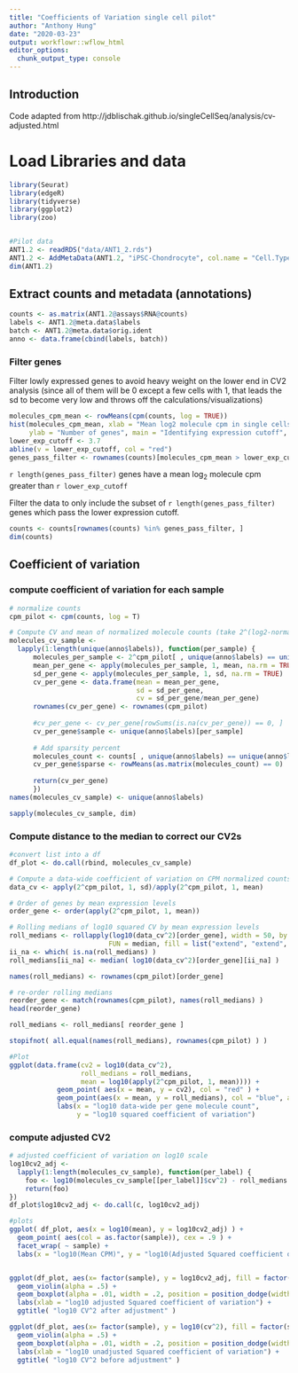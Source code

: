 ```yaml
---
title: "Coefficients of Variation single cell pilot"
author: "Anthony Hung"
date: "2020-03-23"
output: workflowr::wflow_html
editor_options:
  chunk_output_type: console
---
```


## Introduction
Code adapted from http://jdblischak.github.io/singleCellSeq/analysis/cv-adjusted.html

# Load Libraries and data

```r
library(Seurat)
library(edgeR)
library(tidyverse)
library(ggplot2)
library(zoo)


#Pilot data
ANT1.2 <- readRDS("data/ANT1_2.rds")
ANT1.2 <- AddMetaData(ANT1.2, "iPSC-Chondrocyte", col.name = "Cell.Type")
dim(ANT1.2)
```

## Extract counts and metadata (annotations)

```r
counts <- as.matrix(ANT1.2@assays$RNA@counts)
labels <- ANT1.2@meta.data$labels
batch <- ANT1.2@meta.data$orig.ident
anno <- data.frame(cbind(labels, batch))
```

### Filter genes

Filter lowly expressed genes to avoid heavy weight on the lower end in CV2 analysis (since all of them will be 0 except a few cells with 1, that leads the sd to become very low and throws off the calculations/visualizations)

```r
molecules_cpm_mean <- rowMeans(cpm(counts, log = TRUE))
hist(molecules_cpm_mean, xlab = "Mean log2 molecule cpm in single cells",
     ylab = "Number of genes", main = "Identifying expression cutoff", breaks = c(3:14))
lower_exp_cutoff <- 3.7
abline(v = lower_exp_cutoff, col = "red")
genes_pass_filter <- rownames(counts)[molecules_cpm_mean > lower_exp_cutoff]
```

`r length(genes_pass_filter)` genes have a mean log~2~ molecule cpm greater than `r lower_exp_cutoff`

Filter the data to only include the subset of `r length(genes_pass_filter)` genes which pass the lower expression cutoff.

```r
counts <- counts[rownames(counts) %in% genes_pass_filter, ]
dim(counts)
```


## Coefficient of variation

### compute coefficient of variation for each sample

```r
# normalize counts
cpm_pilot <- cpm(counts, log = T)

# Compute CV and mean of normalized molecule counts (take 2^(log2-normalized count))
molecules_cv_sample <- 
  lapply(1:length(unique(anno$labels)), function(per_sample) {
      molecules_per_sample <- 2^cpm_pilot[ , unique(anno$labels) == unique(anno$labels)[per_sample] ]
      mean_per_gene <- apply(molecules_per_sample, 1, mean, na.rm = TRUE)
      sd_per_gene <- apply(molecules_per_sample, 1, sd, na.rm = TRUE)
      cv_per_gene <- data.frame(mean = mean_per_gene,
                                sd = sd_per_gene,
                                cv = sd_per_gene/mean_per_gene)
      rownames(cv_per_gene) <- rownames(cpm_pilot)
  
      #cv_per_gene <- cv_per_gene[rowSums(is.na(cv_per_gene)) == 0, ]
      cv_per_gene$sample <- unique(anno$labels)[per_sample]
      
      # Add sparsity percent
      molecules_count <- counts[ , unique(anno$labels) == unique(anno$labels)[per_sample]]
      cv_per_gene$sparse <- rowMeans(as.matrix(molecules_count) == 0)
        
      return(cv_per_gene)
      }) 
names(molecules_cv_sample) <- unique(anno$labels)

sapply(molecules_cv_sample, dim)
```

### Compute distance to the median to correct our CV2s

```r
#convert list into a df
df_plot <- do.call(rbind, molecules_cv_sample)

# Compute a data-wide coefficient of variation on CPM normalized counts.
data_cv <- apply(2^cpm_pilot, 1, sd)/apply(2^cpm_pilot, 1, mean)

# Order of genes by mean expression levels
order_gene <- order(apply(2^cpm_pilot, 1, mean))

# Rolling medians of log10 squared CV by mean expression levels
roll_medians <- rollapply(log10(data_cv^2)[order_gene], width = 50, by = 25,
                         FUN = median, fill = list("extend", "extend", "NA") )
ii_na <- which( is.na(roll_medians) )
roll_medians[ii_na] <- median( log10(data_cv^2)[order_gene][ii_na] )

names(roll_medians) <- rownames(cpm_pilot)[order_gene]

# re-order rolling medians
reorder_gene <- match(rownames(cpm_pilot), names(roll_medians) )
head(reorder_gene)

roll_medians <- roll_medians[ reorder_gene ]

stopifnot( all.equal(names(roll_medians), rownames(cpm_pilot) ) )

#Plot
ggplot(data.frame(cv2 = log10(data_cv^2), 
                  roll_medians = roll_medians,
                  mean = log10(apply(2^cpm_pilot, 1, mean)))) +
            geom_point( aes(x = mean, y = cv2), col = "red" ) + 
            geom_point(aes(x = mean, y = roll_medians), col = "blue", alpha = .7) +
            labs(x = "log10 data-wide per gene molecule count",
                 y = "log10 squared coefficient of variation")
```

### compute adjusted CV2

```r
# adjusted coefficient of variation on log10 scale
log10cv2_adj <- 
  lapply(1:length(molecules_cv_sample), function(per_label) {
    foo <- log10(molecules_cv_sample[[per_label]]$cv^2) - roll_medians
    return(foo)
})
df_plot$log10cv2_adj <- do.call(c, log10cv2_adj)

#plots
ggplot( df_plot, aes(x = log10(mean), y = log10cv2_adj) ) +
  geom_point( aes(col = as.factor(sample)), cex = .9 ) + 
  facet_wrap( ~ sample) +
  labs(x = "log10(Mean CPM)", y = "log10(Adjusted Squared coefficient of variation") 


ggplot(df_plot, aes(x= factor(sample), y = log10cv2_adj, fill = factor(sample) ) ) +
  geom_violin(alpha = .5) + 
  geom_boxplot(alpha = .01, width = .2, position = position_dodge(width = .9)) +
  labs(xlab = "log10 adjusted Squared coefficient of variation") +
  ggtitle( "log10 CV^2 after adjustment" )

ggplot(df_plot, aes(x= factor(sample), y = log10(cv^2), fill = factor(sample) ) ) +
  geom_violin(alpha = .5) + 
  geom_boxplot(alpha = .01, width = .2, position = position_dodge(width = .9)) +
  labs(xlab = "log10 unadjusted Squared coefficient of variation") +
  ggtitle( "log10 CV^2 before adjustment" )
```



